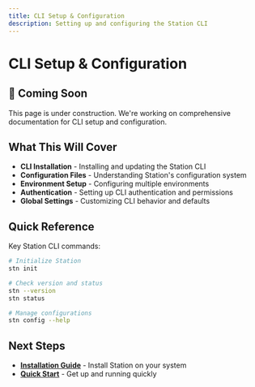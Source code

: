 ```yaml
---
title: CLI Setup & Configuration
description: Setting up and configuring the Station CLI
---
```


# CLI Setup & Configuration

## 🚧 Coming Soon

This page is under construction. We're working on comprehensive documentation for CLI setup and configuration.

## What This Will Cover

- **CLI Installation** - Installing and updating the Station CLI
- **Configuration Files** - Understanding Station's configuration system
- **Environment Setup** - Configuring multiple environments
- **Authentication** - Setting up CLI authentication and permissions
- **Global Settings** - Customizing CLI behavior and defaults

## Quick Reference

Key Station CLI commands:

```bash
# Initialize Station
stn init

# Check version and status
stn --version
stn status

# Manage configurations
stn config --help
```

## Next Steps

- **[Installation Guide](/station/en/installation)** - Install Station on your system
- **[Quick Start](/station/en/quickstart)** - Get up and running quickly